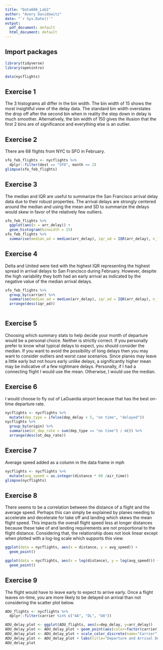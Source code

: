 ```yaml
---
title: "Data606_Lab2"
author: "Avery Davidowitz"
date: "`r Sys.Date()`"
output:
  pdf_document: default
  html_document: default
---
```


## Import packages

```r
library(tidyverse)
library(openintro)

data(nycflights)
```

## Exercise 1

The 3 histograms all differ in the bin width. The bin width of 15 shows the most insightful view of the delay data. The standard bin width overstates the drop off after the second bin when in reality the step down in delay is much smoother. Alternatively, the bin width of 150 gives the illusion that the first 2 bins are of significance and everything else is an outlier.

## Exercise 2
There are 68 flights from NYC to SFO in February.
```r
sfo_feb_flights <- nycflights %>%
  dplyr::filter(dest == "SFO", month == 2)
glimpse(sfo_feb_flights)
```
## Exercise 3
The median and IQR are useful to summarize the San Francisco arrival delay data due to their robust properties. The arrival delays are strongly centered around the median and using the mean and SD to summarize the delays would skew in favor of the relatively few outliers.
```r
sfo_feb_flights %>%
  ggplot(aes(x = arr_delay)) +
  geom_histogram(binwidth = 15)
sfo_feb_flights %>%
  summarise(median_ad = median(arr_delay), iqr_ad = IQR(arr_delay), n_flights = n(), max_ad = max(arr_delay))
```
## Exercise 4
Delta and United were tied with the highest IQR representing the highest spread in arrival delays to San Francisco during February. However, despite the high variability they both had an early arrival as indicated by the negative value of the median arrival delays. 

```r
sfo_feb_flights %>%
  group_by(carrier) %>%
  summarise(median_ad = median(arr_delay), iqr_ad = IQR(arr_delay), n_flights = n()) %>%
  arrange(desc(iqr_ad))
  
```

## Exercise 5
Choosing which summary stats to help decide your month of departure would be a personal choice. Neither is strictly correct. If you personally prefer to know what typical delays to expect, you should consider the median. If you want to avoid the possibility of long delays then you may want to consider outliers and worst case scenarios. Since planes may leave a little early but not hours early unlike delays, a significantly higher mean may be indicative of a few nightmare delays. Personally, if I had a connecting flight I would use the mean. Otherwise, I would use the median.

## Exercise 6
I would choose to fly out of LaGuardia airport because that has the best on-time departure rate.
```r
nycflights <- nycflights %>%
  mutate(dep_type = ifelse(dep_delay < 5, "on time", "delayed"))
nycflights %>%
  group_by(origin) %>%
  summarise(ot_dep_rate = sum(dep_type == "on time") / n()) %>%
  arrange(desc(ot_dep_rate))
```
## Exercise 7
Average speed added as a column in the data frame in mph
```r
nycflights <- nycflights %>%
  mutate(avg_speed = as.integer(distance * 60 /air_time))
glimpse(nycflights)
```
## Exercise 8
There seems to be a correlation between the distance of a flight and the average speed. Perhaps this can simply be explained by planes needing to accelerate and decelerate for take off and landing which skews the mean flight speed. This impacts the overall flight speed less at longer distances because these take of and landing requirements are not proportional to the flight distance. Considering that, the relationship does not look linear except when plotted with a log-log scale which supports this view.
```r
ggplot(data = nycflights, aes(x = distance, y = avg_speed)) + 
  geom_point()

ggplot(data = nycflights, aes(x = log(distance), y = log(avg_speed))) + 
  geom_point()
```

## Exercise 9

The flight would have to leave early to expect to arrive early. Once a flight leaves on-time, you are more likely to be delayed on arrival than not considering the scatter plot below.

```r
ADU_flights <- nycflights %>%
  dplyr::filter(carrier %in% c("AA", "DL", "UA"))

ADU_delay_plot <- ggplot(ADU_flights, aes(x=dep_delay, y=arr_delay))
ADU_delay_plot <- ADU_delay_plot + geom_point(aes(color=factor(carrier), group=carrier))
ADU_delay_plot <- ADU_delay_plot + scale_color_discrete(name="Carrier")
ADU_delay_plot <- ADU_delay_plot + labs(title="Departure and Arrival Delays", x="Departure Delay", y="Arrival Delay")
ADU_delay_plot
```
